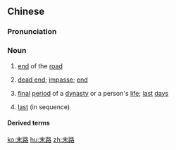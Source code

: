==Chinese==
{{zh-forms}}

===Pronunciation===
{{zh-pron
|m=mòlù
|c=mut6 lou6
|mn=boa̍t-lō͘
|cat=n
}}

===Noun===
{{zh-noun}}

# {{lb|zh|literary}} [[end]] of the [[road]]
# {{lb|zh|figurative}} [[dead end]]; [[impasse]]; [[end]]
# {{lb|zh|literary}} [[final]] [[period]] of a [[dynasty]] or a person's [[life]]; [[last]] [[day]]s
# {{lb|zh|literary}} [[last]] (in sequence)

====Derived terms====
{{zh-der|末路之難|末路窮途|晚節末路|窮途末路|末路人|英雄末路}}

[[ko:末路]]
[[hu:末路]]
[[zh:末路]]
